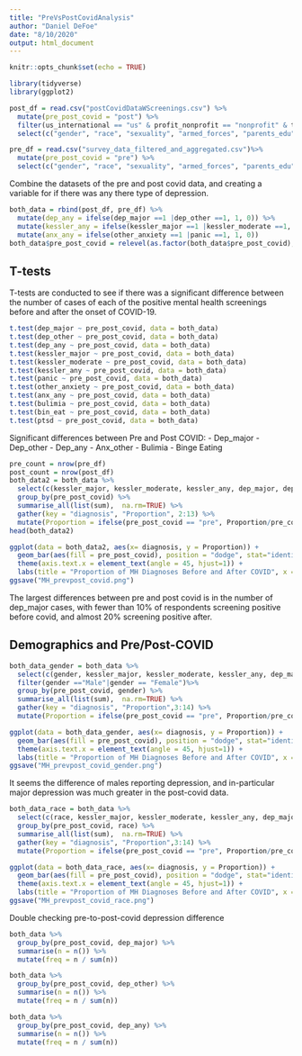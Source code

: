 ```yaml
---
title: "PreVsPostCovidAnalysis"
author: "Daniel DeFoe"
date: "8/10/2020"
output: html_document
---
```


```r
knitr::opts_chunk$set(echo = TRUE)
```

```r
library(tidyverse)
library(ggplot2)
```


```r
post_df = read.csv("postCovidDataWScreenings.csv") %>%
  mutate(pre_post_covid = "post") %>%
  filter(us_international == "us" & profit_nonprofit == "nonprofit" & twoYear_fourYear == "4") %>%
  select(c("gender", "race", "sexuality", "armed_forces", "parents_edu", "kessler_major", "kessler_moderate", "dep_major", "dep_other", "panic", "other_anxiety", "bulimia", "bin_eat", "ptsd", "pre_post_covid"))

pre_df = read.csv("survey_data_filtered_and_aggregated.csv")%>%
  mutate(pre_post_covid = "pre") %>%
  select(c("gender", "race", "sexuality", "armed_forces", "parents_edu", "kessler_major", "kessler_moderate", "dep_major", "dep_other", "panic", "other_anxiety", "bulimia", "bin_eat", "ptsd", "pre_post_covid"))
```


Combine the datasets of the pre and post covid data, and creating a variable for if there was any there type of depression.

```r
both_data = rbind(post_df, pre_df) %>%
  mutate(dep_any = ifelse(dep_major ==1 |dep_other ==1, 1, 0)) %>%
  mutate(kessler_any = ifelse(kessler_major ==1 |kessler_moderate ==1, 1, 0)) %>%
  mutate(anx_any = ifelse(other_anxiety ==1 |panic ==1, 1, 0))
both_data$pre_post_covid = relevel(as.factor(both_data$pre_post_covid), "pre")
```



## T-tests 
T-tests are conducted to see if there was a significant difference between the number of cases of each of the positive mental health screenings before and after the onset of COVID-19.
```r
t.test(dep_major ~ pre_post_covid, data = both_data)
t.test(dep_other ~ pre_post_covid, data = both_data)
t.test(dep_any ~ pre_post_covid, data = both_data)
t.test(kessler_major ~ pre_post_covid, data = both_data)
t.test(kessler_moderate ~ pre_post_covid, data = both_data)
t.test(kessler_any ~ pre_post_covid, data = both_data)
t.test(panic ~ pre_post_covid, data = both_data)
t.test(other_anxiety ~ pre_post_covid, data = both_data)
t.test(anx_any ~ pre_post_covid, data = both_data)
t.test(bulimia ~ pre_post_covid, data = both_data)
t.test(bin_eat ~ pre_post_covid, data = both_data)
t.test(ptsd ~ pre_post_covid, data = both_data)

```


Significant differences between Pre and Post COVID: 
- Dep_major
- Dep_other
- Dep_any
- Anx_other
- Bulimia
- Binge Eating



```r
pre_count = nrow(pre_df)
post_count = nrow(post_df)
both_data2 = both_data %>% 
  select(c(kessler_major, kessler_moderate, kessler_any, dep_major, dep_any, dep_other, panic, other_anxiety, anx_any, bulimia, bin_eat, ptsd, pre_post_covid)) %>%
  group_by(pre_post_covid) %>%
  summarise_all(list(sum),  na.rm=TRUE) %>% 
  gather(key = "diagnosis", "Proportion", 2:13) %>%
  mutate(Proportion = ifelse(pre_post_covid == "pre", Proportion/pre_count, Proportion/post_count))
head(both_data2)

ggplot(data = both_data2, aes(x= diagnosis, y = Proportion)) +
  geom_bar(aes(fill = pre_post_covid), position = "dodge", stat="identity") + 
  theme(axis.text.x = element_text(angle = 45, hjust=1)) +
  labs(title = "Proportion of MH Diagnoses Before and After COVID", x = "Diagnoses", fill= "Pre/Post Covid") 
ggsave("MH_prevpost_covid.png")
```

The largest differences between pre and post covid is in the number of dep_major cases, with fewer than 10% of respondents screening positive before covid, and almost 20% screening positive after.

## Demographics and Pre/Post-COVID
```r
both_data_gender = both_data %>%
  select(c(gender, kessler_major, kessler_moderate, kessler_any, dep_major, dep_any, dep_other, panic, other_anxiety, anx_any, bulimia, bin_eat, ptsd, pre_post_covid)) %>%
  filter(gender =="Male"|gender == "Female")%>%
  group_by(pre_post_covid, gender) %>%
  summarise_all(list(sum),  na.rm=TRUE) %>%
  gather(key = "diagnosis", "Proportion",3:14) %>%
  mutate(Proportion = ifelse(pre_post_covid == "pre", Proportion/pre_count, Proportion/post_count))

ggplot(data = both_data_gender, aes(x= diagnosis, y = Proportion)) +
  geom_bar(aes(fill = pre_post_covid), position = "dodge", stat="identity") + 
  theme(axis.text.x = element_text(angle = 45, hjust=1)) +
  labs(title = "Proportion of MH Diagnoses Before and After COVID", x = "Diagnoses", fill= "Pre/Post Covid") +facet_grid(gender ~ .) 
ggsave("MH_prevpost_covid_gender.png")
```

It seems the difference of males reporting depression, and in-particular major depression was much greater in the post-covid data. 


```r
both_data_race = both_data %>%
  select(c(race, kessler_major, kessler_moderate, kessler_any, dep_major, dep_any, dep_other, panic, other_anxiety, anx_any, bulimia, bin_eat, ptsd, pre_post_covid)) %>%
  group_by(pre_post_covid, race) %>%
  summarise_all(list(sum),  na.rm=TRUE) %>%
  gather(key = "diagnosis", "Proportion",3:14) %>%
  mutate(Proportion = ifelse(pre_post_covid == "pre", Proportion/pre_count, Proportion/post_count))

ggplot(data = both_data_race, aes(x= diagnosis, y = Proportion)) +
  geom_bar(aes(fill = pre_post_covid), position = "dodge", stat="identity") + 
  theme(axis.text.x = element_text(angle = 45, hjust=1)) +
  labs(title = "Proportion of MH Diagnoses Before and After COVID", x = "Diagnoses", fill= "Pre/Post Covid") +facet_grid(race ~ .) 
ggsave("MH_prevpost_covid_race.png")
```


Double checking pre-to-post-covid depression difference
```r
both_data %>% 
  group_by(pre_post_covid, dep_major) %>%
  summarise(n = n()) %>%
  mutate(freq = n / sum(n)) 
```



```r
both_data %>% 
  group_by(pre_post_covid, dep_other) %>%
  summarise(n = n()) %>%
  mutate(freq = n / sum(n)) 
```

```r
both_data %>% 
  group_by(pre_post_covid, dep_any) %>%
  summarise(n = n()) %>%
  mutate(freq = n / sum(n)) 
```








